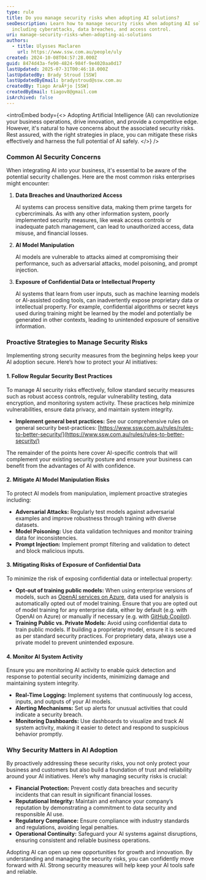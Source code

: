 ```yaml
---
type: rule
title: Do you manage security risks when adopting AI solutions?
seoDescription: Learn how to manage security risks when adopting AI solutions,
  including cyberattacks, data breaches, and access control.
uri: manage-security-risks-when-adopting-ai-solutions
authors:
  - title: Ulysses Maclaren
    url: https://www.ssw.com.au/people/uly
created: 2024-10-08T04:57:28.000Z
guid: 8474d43a-fe90-4824-984f-9e4020aa0d17
lastUpdated: 2025-07-31T00:46:18.000Z
lastUpdatedBy: Brady Stroud [SSW]
lastUpdatedByEmail: bradystroud@ssw.com.au
createdBy: Tiago AraÃºjo [SSW]
createdByEmail: tiagov8@gmail.com
isArchived: false
---
```

<introEmbed
  body={<>
Adopting Artificial Intelligence (AI) can revolutionize your business operations, drive innovation, and provide a competitive edge. However, it's natural to have concerns about the associated security risks. Rest assured, with the right strategies in place, you can mitigate these risks effectively and harness the full potential of AI safely.
  </>}
/>
### Common AI Security Concerns

When integrating AI into your business, it's essential to be aware of the potential security challenges. Here are the most common risks enterprises might encounter:

1. **Data Breaches and Unauthorized Access**

   AI systems can process sensitive data, making them prime targets for cybercriminals. As with any other information system, poorly implemented security measures, like weak access controls or inadequate patch management, can lead to unauthorized access, data misuse, and financial losses.
2. **AI Model Manipulation**

   AI models are vulnerable to attacks aimed at compromising their performance, such as adversarial attacks, model poisoning, and prompt injection.
3. **Exposure of Confidential Data or Intellectual Property**

   AI systems that learn from user inputs, such as machine learning models or AI-assisted coding tools, can inadvertently expose proprietary data or intellectual property. For example, confidential algorithms or secret keys used during training might be learned by the model and potentially be generated in other contexts, leading to unintended exposure of sensitive information.

### Proactive Strategies to Manage Security Risks

Implementing strong security measures from the beginning helps keep your AI adoption secure. Here’s how to protect your AI initiatives:

#### 1. Follow Regular Security Best Practices

To manage AI security risks effectively, follow standard security measures such as robust access controls, regular vulnerability testing, data encryption, and monitoring system activity. These practices help minimize vulnerabilities, ensure data privacy, and maintain system integrity.

* **Implement general best practices:** See our comprehensive rules on general security best-practices: [https://www.ssw.com.au/rules/rules-to-better-security/](https://www.ssw.com.au/rules/rules-to-better-security/)

The remainder of the points here cover AI-specific controls that will complement your existing security posture and ensure your business can benefit from the advantages of AI with confidence.

#### 2. Mitigate AI Model Manipulation Risks

To protect AI models from manipulation, implement proactive strategies including:

* **Adversarial Attacks:** Regularly test models against adversarial examples and improve robustness through training with diverse datasets.
* **Model Poisoning:** Use data validation techniques and monitor training data for inconsistencies.
* **Prompt Injection:** Implement prompt filtering and validation to detect and block malicious inputs.

#### 3. Mitigating Risks of Exposure of Confidential Data

To minimize the risk of exposing confidential data or intellectual property:

* **Opt-out of training public models:** When using enterprise versions of models, such as [OpenAI services on Azure](https://azure.microsoft.com/products/ai-services/openai-service?WT.mc_id=AI-MVP-33518), data used for analysis is automatically opted out of model training. Ensure that you are opted out of model training for any enterprise data, either by default (e.g. with OpenAI on Azure) or manually if necessary (e.g. with [GitHub Copilot](https://github.com/features/copilot)).
* **Training Public vs. Private Models:** Avoid using confidential data to train public models. If building a proprietary model, ensure it is secured as per standard security practices. For proprietary data, always use a private model to prevent unintended exposure.

#### 4. Monitor AI System Activity

Ensure you are monitoring AI activity to enable quick detection and response to potential security incidents, minimizing damage and maintaining system integrity.

* **Real-Time Logging:** Implement systems that continuously log access, inputs, and outputs of your AI models.
* **Alerting Mechanisms:** Set up alerts for unusual activities that could indicate a security breach.
* **Monitoring Dashboards:** Use dashboards to visualize and track AI system activity, making it easier to detect and respond to suspicious behavior promptly.

### Why Security Matters in AI Adoption

By proactively addressing these security risks, you not only protect your business and customers but also build a foundation of trust and reliability around your AI initiatives. Here’s why managing security risks is crucial:

* **Financial Protection:** Prevent costly data breaches and security incidents that can result in significant financial losses.
* **Reputational Integrity:** Maintain and enhance your company’s reputation by demonstrating a commitment to data security and responsible AI use.
* **Regulatory Compliance:** Ensure compliance with industry standards and regulations, avoiding legal penalties.
* **Operational Continuity:** Safeguard your AI systems against disruptions, ensuring consistent and reliable business operations.

Adopting AI can open up new opportunities for growth and innovation. By understanding and managing the security risks, you can confidently move forward with AI. Strong security measures will help keep your AI tools safe and reliable.
